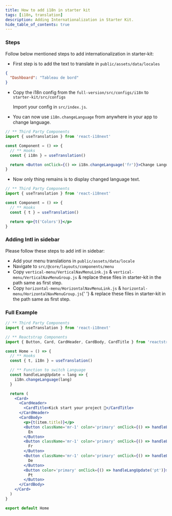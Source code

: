 ```yaml
---
title: How to add i18n in starter kit
tags: [i18n, translation]
description: Adding Internationalization in Starter Kit.
hide_table_of_contents: true
---
```


### Steps

<p>Follow below mentioned steps to add internationalization in starter-kit:</p>

<ul className='pl-3'>
  <li>
    <p>
      First step is to add the text to translate in <code>public/assets/data/locales</code>
    </p>
  </li>
</ul>

```json title="fr.json"
{
  "Dashboard": "Tableau de bord"
}
```

<ul className='pl-3 mt-4'>
  <li>
    <p className='mb-0'>
      Copy the i18n config from the <code>full-version/src/configs/i18n</code> to <code>starter-kit/src/configs</code>
    </p>
    <p className='my-2'>
      Import your config in <code>src/index.js</code>.
    </p>
  </li>
</ul>

<ul className='pl-3 mt-4'>
  <li>
    <p>
      You can now use <code>i18n.changeLanguage</code> from anywhere in your app to change language.
    </p>
  </li>
</ul>

```jsx
// ** Third Party Components
import { useTranslation } from 'react-i18next'

const Component = () => {
  // ** Hooks
  const { i18n } = useTranslation()

  return <Button onClick={() => i18n.changeLanguage('fr')}>Change Language</Button>
}
```

<ul className='pl-3 mt-4'>
  <li>
    <p>Now only thing remains is to display changed language text.</p>
  </li>
</ul>

```jsx
// ** Third Party Components
import { useTranslation } from 'react-i18next'

const Component = () => {
  // ** Hooks
  const { t } = useTranslation()

  return <p>{t('Colors')}</p>
}
```

### Adding Intl in sidebar

<p>Please follow these steps to add intl in sidebar:</p>

<ul className='pl-3'>
  <li>
    Add your menu translations in <code>public/assets/data/locale</code>
  </li>
  <li>
    Navigate to <code>src/@core/layouts/components/menu</code>
  </li>
  <li>
    Copy <code>vertical-menu/VerticalNavMenuLink.js</code> & <code>vertical-menu/VerticalNavMenuGroup.js</code> &
    replace these files in starter-kit in the path same as first step.
  </li>
  <li>
    Copy <code>horizontal-menu/HorizontalNavMenuLink.js</code> & <code>horizontal-menu/HorizontalNavMenuGroup.js</code>{' '}
    & replace these files in starter-kit in the path same as first step.
  </li>
</ul>

### Full Example

```jsx
// ** Third Party Components
import { useTranslation } from 'react-i18next'

// ** Reactstrap Components
import { Button, Card, CardHeader, CardBody, CardTitle } from 'reactstrap'

const Home = () => {
  // ** Hooks
  const { t, i18n } = useTranslation()

  // ** Function to switch Language
  const handleLangUpdate = lang => {
    i18n.changeLanguage(lang)
  }

  return (
    <Card>
      <CardHeader>
        <CardTitle>Kick start your project 🚀</CardTitle>
      </CardHeader>
      <CardBody>
        <p>{t(item.title)}</p>
        <Button className='mr-1' color='primary' onClick={() => handleLangUpdate('en')}>
          En
        </Button>
        <Button className='mr-1' color='primary' onClick={() => handleLangUpdate('fr')}>
          Fr
        </Button>
        <Button className='mr-1' color='primary' onClick={() => handleLangUpdate('de')}>
          De
        </Button>
        <Button color='primary' onClick={() => handleLangUpdate('pt')}>
          Pt
        </Button>
      </CardBody>
    </Card>
  )
}

export default Home
```
